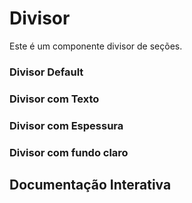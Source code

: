 

<Meta of={Story} />

# Divisor

Este é um componente divisor de seções.

### Divisor Default

<Canvas of={Story.Default} />

### Divisor com Texto

<Canvas of={Story.DivisorWithProps} />

### Divisor com Espessura

<Canvas of={Story.ThicknessDivisor} />

### Divisor com fundo claro

<Canvas of={Story.DivisorDark} />

## Documentação Interativa

<Primary />
<Controls />